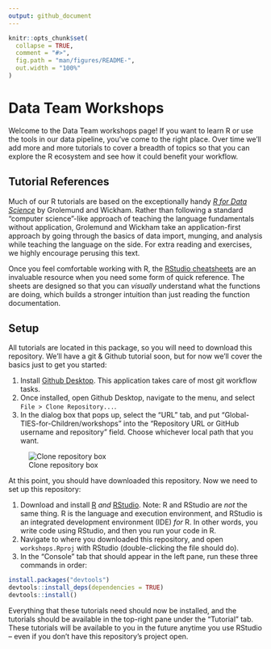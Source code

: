```yaml
---
output: github_document
---
```


<!-- README.md is generated from README.Rmd. Please edit that file -->

```r
knitr::opts_chunk$set(
  collapse = TRUE,
  comment = "#>",
  fig.path = "man/figures/README-",
  out.width = "100%"
)
```

# Data Team Workshops

<!-- badges: start -->
<!-- badges: end -->

Welcome to the Data Team workshops page! If you want to learn R or use the tools in our data pipeline, you've come to the right place. Over time we'll add more and more tutorials to cover a breadth of topics so that you can explore the R ecosystem and see how it could benefit your workflow.

## Tutorial References

Much of our R tutorials are based on the exceptionally handy [_R for Data Science_](https://r4ds.had.co.nz/) by Grolemund and Wickham. Rather than following a standard "computer science"-like approach of teaching the language fundamentals without application, Grolemund and Wickham take an application-first approach by going through the basics of data import, munging, and analysis while teaching the language on the side. For extra reading and exercises, we highly encourage perusing this text.

Once you feel comfortable working with R, the [RStudio cheatsheets](https://rstudio.com/resources/cheatsheets/) are an invaluable resource when you need some form of quick reference. The sheets are designed so that you can _visually_ understand what the functions are doing, which builds a stronger intuition than just reading the function documentation.

## Setup

All tutorials are located in this package, so you will need to download this repository. We'll have a git & Github tutorial soon, but for now we'll cover the basics just to get you started:

1. Install [Github Desktop](https://desktop.github.com/). This application takes care of most git workflow tasks.
1. Once installed, open Github Desktop, navigate to the menu, and select `File > Clone Repository...`.
1. In the dialog box that pops up, select the "URL" tab, and put "Global-TIES-for-Children/workshops" into the "Repository URL or GitHub username and repository" field. Choose whichever local path that you want.

![Clone repository box](man/figures/clone-repository.png)

At this point, you should have downloaded this repository. Now we need to set up this repository:

1. Download and install [R](https://cran.r-project.org/) *and* [RStudio](https://rstudio.com/). Note: R and RStudio are *not* the same thing. R is the language and execution environment, and RStudio is an integrated development environment (IDE) *for* R. In other words, you write code using RStudio, and then you run your code in R.
1. Navigate to where you downloaded this repository, and open `workshops.Rproj` with RStudio (double-clicking the file should do).
1. In the "Console" tab that should appear in the left pane, run these three commands in order:

```r
install.packages("devtools")
devtools::install_deps(dependencies = TRUE)
devtools::install()
```

Everything that these tutorials need should now be installed, and the tutorials should be available in the top-right pane under the "Tutorial" tab. These tutorials will be available to you in the future anytime you use RStudio -- even if you don't have this repository's project open.
